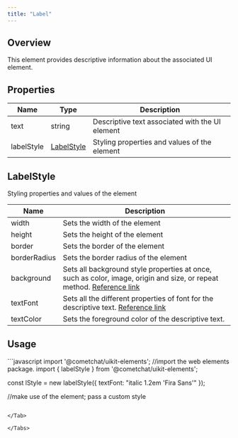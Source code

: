 ```yaml
---
title: "Label"
---
```




## Overview

This element provides descriptive information about the associated UI element.

## Properties

| Name       | Type                                                 | Description                                     |
| ---------- | ---------------------------------------------------- | ----------------------------------------------- |
| text       | string                                               | Descriptive text associated with the UI element |
| labelStyle | [LabelStyle](/docs/ui-kit/react/v4/label#labelstyle) | Styling properties and values of the element    |

## LabelStyle

Styling properties and values of the element

| Name         | Description                                                                                                                                                                          |
| ------------ | ------------------------------------------------------------------------------------------------------------------------------------------------------------------------------------ |
| width        | Sets the width of the element                                                                                                                                                        |
| height       | Sets the height of the element                                                                                                                                                       |
| border       | Sets the border of the element                                                                                                                                                       |
| borderRadius | Sets the border radius of the element                                                                                                                                                |
| background   | Sets all background style properties at once, such as color, image, origin and size, or repeat method. [Reference link](https://developer.mozilla.org/en-US/docs/Web/CSS/background) |
| textFont     | Sets all the different properties of font for the descriptive text. [Reference link](https://developer.mozilla.org/en-US/docs/Web/CSS/font)                                          |
| textColor    | Sets the foreground color of the descriptive text.                                                                                                                                   |

## Usage

<Tabs>
<Tab title="JavaScript">
```javascript
import '@cometchat/uikit-elements'; //import the web elements package.
import { labelStyle } from '@cometchat/uikit-elements';

const lStyle = new labelStyle({
  textFont: "italic 1.2em 'Fira Sans'"
});

//make use of the element; pass a custom style
<cometchat-label :text="Hello World!" :labelStyle={lStyle}></cometchat-label>
```

</Tab>

</Tabs>
